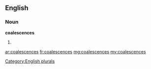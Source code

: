 ==English==

===Noun===
'''coalescences'''

# {{plural of|[[coalescence]]}}

[[Category:English plurals]]

[[ar:coalescences]]
[[fr:coalescences]]
[[mg:coalescences]]
[[my:coalescences]]